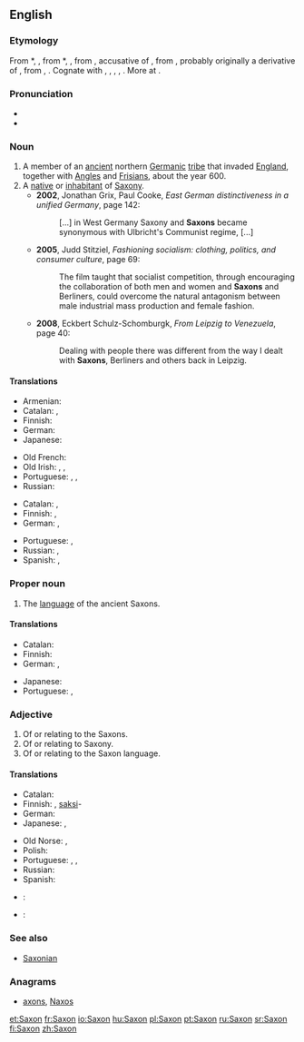 {{also|saxon}}
==English==

{{wikipedia}}

===Etymology===
From {{etyl|enm|en}} *{{term||Saxon|lang=enm}}, {{term|Saxoun|lang=enm}}, from {{etyl|fro|en}} *{{term||Saxoun|lang=fro}}, {{term|Saxon||Saxon|lang=fro}}, from {{etyl|LL.|en}} {{term|Saxonem|lang=la}}, accusative of {{term|Saxo||a Saxon|lang=la}}, from {{etyl|gmw|en}} {{recons|Sahsô|lang=gmw|sc=Latn}}, probably originally a derivative of {{etyl|gem-pro|en}} {{recons|sahsą||rock, knife|lang=gem-pro}}, from {{etyl|ine-pro|en}} {{recons|sÁk-|lang=ine-pro|sc=Latn}}, {{recons|sek-||to cut|lang=ine-pro|sc=Latn}}. Cognate with {{etyl|gml|-}} {{term|Sasse||someone speaking Saxon, i.e. (Middle) Low German|lang=gml}}, {{etyl|ang|-}} {{term|Seaxa||a Saxon|lang=ang}}, {{etyl|goh|-}} {{term|Sahso||a Saxon|lang=goh}}, {{etyl|is|-}} {{term|Saxi||a Saxon|lang=is}}, {{etyl|ang|-}} {{term|seax||a knife, hip-knife, an instrument for cutting, a short sword, dirk, dagger|lang=ang}}. More at {{l|en|sax}}.

===Pronunciation===
* {{IPA|/sæksən/}}
* {{rhymes|æksən}}

===Noun===
{{en-noun}}

# A member of an [[ancient]] northern [[Germanic]] [[tribe]] that invaded [[England]], together with [[Angle]]s and [[Frisian]]s, about the year 600.
# A [[native]] or [[inhabitant]] of [[Saxony]].
#* '''2002''', Jonathan Grix, Paul Cooke, ''East German distinctiveness in a unified Germany'', page 142:
#*: [...] in West Germany Saxony and '''Saxons''' became synonymous with Ulbricht's Communist regime, [...]
#* '''2005''', Judd Stitziel, ''Fashioning socialism: clothing, politics, and consumer culture'', page 69:
#*: The film taught that socialist competition, through encouraging the collaboration of both men and women and '''Saxons''' and Berliners, could overcome the natural antagonism between male industrial mass production and female fashion.
#* '''2008''', Eckbert Schulz-Schomburgk, ''From Leipzig to Venezuela'', page 40:
#*: Dealing with people there was different from the way I dealt with '''Saxons''', Berliners and others back in Leipzig.

====Translations====
{{trans-top|member of Saxon tribe}}
* Armenian: {{t-|hy|սաքս|tr=sakʿs|sc=Armn}}
* Catalan: {{t-|ca|saxó|m}}, {{t-|ca|saxona|f}}
* Finnish: {{t+|fi|saksi}}
* German: {{t+|de|Sachse|m}}
* Japanese: {{t-|ja|サクソン人|tr=sakuson jin}}
{{trans-mid}}
* Old French: {{tø|fro|Saiscon|m}}
* Old Irish: {{tø|sga|Saxa|m}}, {{tø|sga|Saxanach|m}}, {{tø|sga|Sagsach|m}}
* Portuguese: {{t+|pt|saxão|m}}, {{t-|pt|saxônio|m}}, {{t-|pt|saxônico|m}}
* Russian: {{t+|ru|сакс|m|sc=Cyrl|tr=saks}}
{{trans-bottom}}

{{trans-top|native or inhabitant of Saxony}}
* Catalan: {{t-|ca|saxó|m}}, {{t-|ca|saxona|f}}
* Finnish: {{t+|fi|saksi}}, {{t-|fi|saksilainen}}
* German: {{t+|de|Sachse|m}}, {{t-|de|Sächsin|f}}
{{trans-mid}}
* Portuguese: {{t+|pt|saxão|m}}, {{t-|pt|saxônio|m}}
* Russian: {{t+|ru|саксонец|m|sc=Cyrl|tr=saksónec}}, {{t+|ru|саксонка|f|sc=Cyrl|tr=saksónka}}
* Spanish: {{t|es|sajón|m}}, {{t|es|sajona|f}}
{{trans-bottom}}

===Proper noun===
{{en-proper noun}}

# The [[language]] of the ancient Saxons.

====Translations====
{{trans-top|language of the Saxons}}
* Catalan: {{t-|ca|saxó|m}}
* Finnish: {{t+|fi|saksi}}
* German: {{t-|de|Sächsisch|n}}, {{t+|de|Altsächsisch|n}}
{{trans-mid}}
* Japanese: {{t-|ja|サクソン語|tr=sakuson go}}
* Portuguese: {{t+|pt|saxão|m}}, {{t-|pt|saxônico|m}}
{{trans-bottom}}

===Adjective===
{{en-adj|-}}

# Of or relating to the Saxons.
# Of or relating to Saxony.
# Of or relating to the Saxon language.

====Translations====
{{trans-top|of Saxons, Saxony or Saxon language}}
* Catalan: {{t-|ca|saxó}}
* Finnish: {{t-|fi|saksilainen}}, [[saksi]]-
* German: {{t+|de|sächsisch}}
* Japanese: {{t-|ja|サクソン語の|tr=sakuson go no}} {{qualifier|language}}, {{t-|ja|サクソン族の|tr=sakuson zoku no}} {{qualifier|of tribe}}
{{trans-mid}}
* Old Norse: {{tø|non|saxlenzkr}}, {{tø|non|saxneskr}}
* Polish: {{t+|pl|saksoński|m}}
* Portuguese: {{t+|pt|saxão}}, {{t-|pt|saxônio}}, {{t-|pt|saxônico}}
* Russian: {{t+|ru|саксонский|sc=Cyrl|tr=saksónskij}}
* Spanish: {{t|es|sajón}}
{{trans-bottom}}

{{checktrans-top}}
* {{ttbc|ia}}: {{t-|ia|saxone}}
* {{ttbc|nds}}: {{t-|nds|Sassen}}
{{trans-bottom}}

===See also===
* [[Saxonian]]

===Anagrams===
* [[axons#English|axons]], [[Naxos#English|Naxos]]

[[et:Saxon]]
[[fr:Saxon]]
[[io:Saxon]]
[[hu:Saxon]]
[[pl:Saxon]]
[[pt:Saxon]]
[[ru:Saxon]]
[[sr:Saxon]]
[[fi:Saxon]]
[[zh:Saxon]]